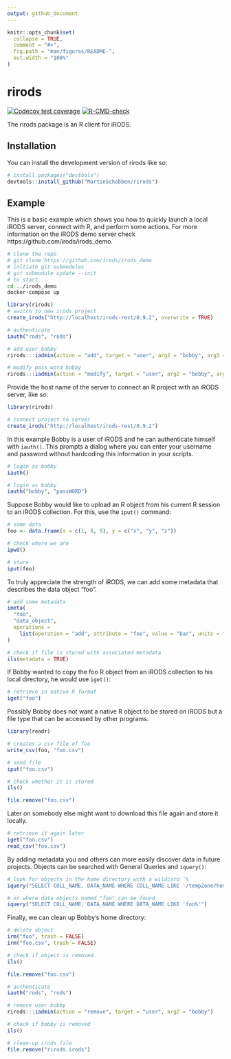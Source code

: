 ```yaml
---
output: github_document
---
```


<!-- README.md is generated from README.Rmd. Please edit that file -->

```r
knitr::opts_chunk$set(
  collapse = TRUE,
  comment = "#>",
  fig.path = "man/figures/README-",
  out.width = "100%"
)
```

# rirods

<!-- badges: start -->
[![Codecov test coverage](https://codecov.io/gh/MartinSchobben/rirods/branch/master/graph/badge.svg)](https://app.codecov.io/gh/MartinSchobben/rirods?branch=master)
[![R-CMD-check](https://github.com/MartinSchobben/rirods/actions/workflows/R-CMD-check.yaml/badge.svg)](https://github.com/MartinSchobben/rirods/actions/workflows/R-CMD-check.yaml)
<!-- badges: end -->

The rirods package is an R client for iRODS.

## Installation

You can install the development version of rirods like so:

``` r
# install.packages("devtools")
devtools::install_github("MartinSchobben/rirods")
```

## Example

This is a basic example which shows you how to quickly launch a local iRODS server, connect with R, and perform some actions. For more information on the iRODS demo server check https://github.com/irods/irods_demo.

```bash
# clone the repo
# git clone https://github.com/irods/irods_demo
# initiate git submodules
# git submodule update --init
# to start
cd ../irods_demo
docker-compose up
```

```r
library(rirods)
# switch to new irods project
create_irods("http://localhost/irods-rest/0.9.2", overwrite = TRUE)

# authenticate
iauth("rods", "rods")

# add user bobby
rirods:::iadmin(action = "add", target = "user", arg2 = "bobby", arg3 = "rodsuser")

# modify pass word bobby
rirods:::iadmin(action = "modify", target = "user", arg2 = "bobby", arg3 = "password", arg4  = "passWORD")
```

Provide the host name of the server to connect an R project with an iRODS server, like so:

```r
library(rirods)

# connect project to server
create_irods("http://localhost/irods-rest/0.9.2")
```

In this example Bobby is a user of iRODS and he can authenticate himself with `iauth()`. This prompts a dialog where you can enter your username and password without hardcoding this information in your scripts.

```r
# login as bobby
iauth()
```


```r
# login as bobby
iauth("bobby", "passWORD")
```

Suppose Bobby would like to upload an R object from his current R session to an iRODS collection. For this, use the `iput()` command:

```r
# some data
foo <- data.frame(x = c(1, 8, 9), y = c("x", "y", "z"))

# check where we are
ipwd()

# store
iput(foo)
```

To truly appreciate the strength of iRODS, we can add some metadata that describes the data object "foo". 

```r
# add some metadata
imeta(
  "foo", 
  "data_object", 
  operations = 
    list(operation = "add", attribute = "foo", value = "bar", units = "baz")
)

# check if file is stored with associated metadata
ils(metadata = TRUE)
```

If Bobby wanted to copy the foo R object from an iRODS collection to his local directory, he would use `iget()`:

```r
# retrieve in native R format
iget("foo")
```

Possibly Bobby does not want a native R object to be stored on iRODS but a file type that can be accessed by other programs.

```r
library(readr)

# creates a csv file of foo
write_csv(foo, "foo.csv")

# send file
iput("foo.csv")

# check whether it is stored
ils()
```

```r
file.remove("foo.csv")
```

Later on somebody else might want to download this file again and store it locally.

```r
# retrieve it again later
iget("foo.csv")
read_csv("foo.csv")
```

By adding metadata you and others can more easily discover data in future projects. Objects can be searched with General Queries and `iquery()`:

```r
# look for objects in the home directory with a wildcard `%`
iquery("SELECT COLL_NAME, DATA_NAME WHERE COLL_NAME LIKE '/tempZone/home/%'")
```

```r
# or where data objects named "foo" can be found
iquery("SELECT COLL_NAME, DATA_NAME WHERE DATA_NAME LIKE 'foo%'")
```

Finally, we can clean up Bobby's home directory:

```r
# delete object
irm("foo", trash = FALSE)
irm("foo.csv", trash = FALSE)

# check if object is removed
ils()
```


```r
file.remove("foo.csv")
```


<!-- The user Bobby can also be removed again. -->

```r
# authenticate
iauth("rods", "rods")

# remove user bobby
rirods:::iadmin(action = "remove", target = "user", arg2 = "bobby")

# check if bobby is removed
ils()

# clean-up irods file
file.remove("rirods.irods")
```

